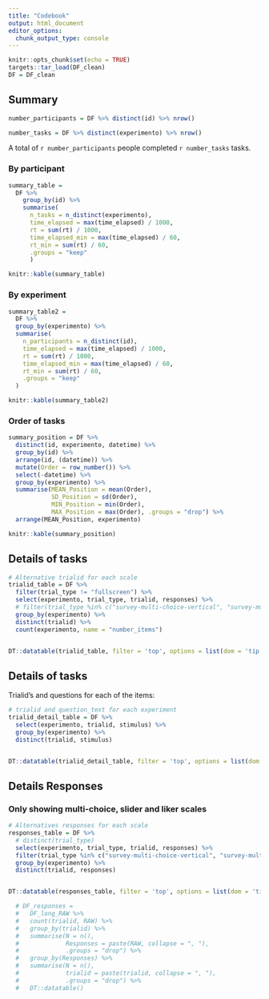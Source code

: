 ```yaml
---
title: "Codebook"
output: html_document
editor_options: 
  chunk_output_type: console
---
```


```r

knitr::opts_chunk$set(echo = TRUE)
targets::tar_load(DF_clean)
DF = DF_clean

```

## Summary

```r

number_participants = DF %>% distinct(id) %>% nrow()

number_tasks = DF %>% distinct(experimento) %>% nrow()

```

A total of `r number_participants` people completed `r number_tasks` tasks.  


### By participant  

```r

summary_table = 
  DF %>% 
    group_by(id) %>% 
    summarise(
      n_tasks = n_distinct(experimento),
      time_elapsed = max(time_elapsed) / 1000,
      rt = sum(rt) / 1000,
      time_elapsed_min = max(time_elapsed) / 60,
      rt_min = sum(rt) / 60, 
      .groups = "keep"
      )

knitr::kable(summary_table)
```


### By experiment  

```r

summary_table2 = 
  DF %>% 
  group_by(experimento) %>% 
  summarise(
    n_participants = n_distinct(id),
    time_elapsed = max(time_elapsed) / 1000,
    rt = sum(rt) / 1000,
    time_elapsed_min = max(time_elapsed) / 60,
    rt_min = sum(rt) / 60, 
    .groups = "keep"
  )

knitr::kable(summary_table2)
```

### Order of tasks

```r
summary_position = DF %>% 
  distinct(id, experimento, datetime) %>% 
  group_by(id) %>% 
  arrange(id, (datetime)) %>% 
  mutate(Order = row_number()) %>% 
  select(-datetime) %>% 
  group_by(experimento) %>% 
  summarise(MEAN_Position = mean(Order),
            SD_Position = sd(Order), 
            MIN_Position = min(Order), 
            MAX_Position = max(Order), .groups = "drop") %>% 
  arrange(MEAN_Position, experimento)

knitr::kable(summary_position)

```



## Details of tasks

```r

# Alternative trialid for each scale
trialid_table = DF %>% 
  filter(trial_type != "fullscreen") %>% 
  select(experimento, trial_type, trialid, responses) %>% 
  # filter(trial_type %in% c("survey-multi-choice-vertical", "survey-multi-choice-horizontal", "likert", "html-slider-response")) %>% 
  group_by(experimento) %>% 
  distinct(trialid) %>% 
  count(experimento, name = "number_items")


DT::datatable(trialid_table, filter = 'top', options = list(dom = 'tip'))

```


## Details of tasks  

Trialid's and questions for each of the items:  

```r

# trialid and question_text for each experiment
trialid_detail_table = DF %>% 
  select(experimento, trialid, stimulus) %>% 
  group_by(experimento) %>% 
  distinct(trialid, stimulus) 


DT::datatable(trialid_detail_table, filter = 'top', options = list(dom = 'tip'))
```


## Details Responses

### Only showing multi-choice, slider and liker scales

```r

# Alternatives responses for each scale
responses_table = DF %>% 
  # distinct(trial_type)
  select(experimento, trial_type, trialid, responses) %>% 
  filter(trial_type %in% c("survey-multi-choice-vertical", "survey-multi-choice-horizontal", "likert", "html-slider-response")) %>% 
  group_by(experimento) %>% 
  distinct(trialid, responses) 


DT::datatable(responses_table, filter = 'top', options = list(dom = 'tip'))

```


```r
  # DF_responses =
  #   DF_long_RAW %>% 
  #   count(trialid, RAW) %>% 
  #   group_by(trialid) %>% 
  #   summarise(N = n(),
  #             Responses = paste(RAW, collapse = ", "), 
  #             .groups = "drop") %>% 
  #   group_by(Responses) %>% 
  #   summarise(N = n(),
  #             trialid = paste(trialid, collapse = ", "), 
  #             .groups = "drop") %>% 
  #   DT::datatable()
```

